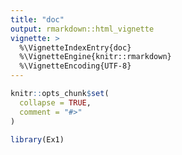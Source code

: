 ```yaml
---
title: "doc"
output: rmarkdown::html_vignette
vignette: >
  %\VignetteIndexEntry{doc}
  %\VignetteEngine{knitr::rmarkdown}
  %\VignetteEncoding{UTF-8}
---
```


```r
knitr::opts_chunk$set(
  collapse = TRUE,
  comment = "#>"
)
```

```r
library(Ex1)
```
